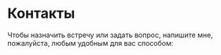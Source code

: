 
# Контакты

Чтобы назначить встречу или задать вопрос, напишите мне, пожалуйста, любым удобным для вас способом:

<Contact href="https://t.me/mariafemina" text="Telegram" icon={telegram} />

<Contact href="https://wa.me/79527361295" text="WhatsApp" icon={whatsapp} />

<Contact href="mailto:mariafedotova33@gmail.com" text="Почта" icon={gmail} />
